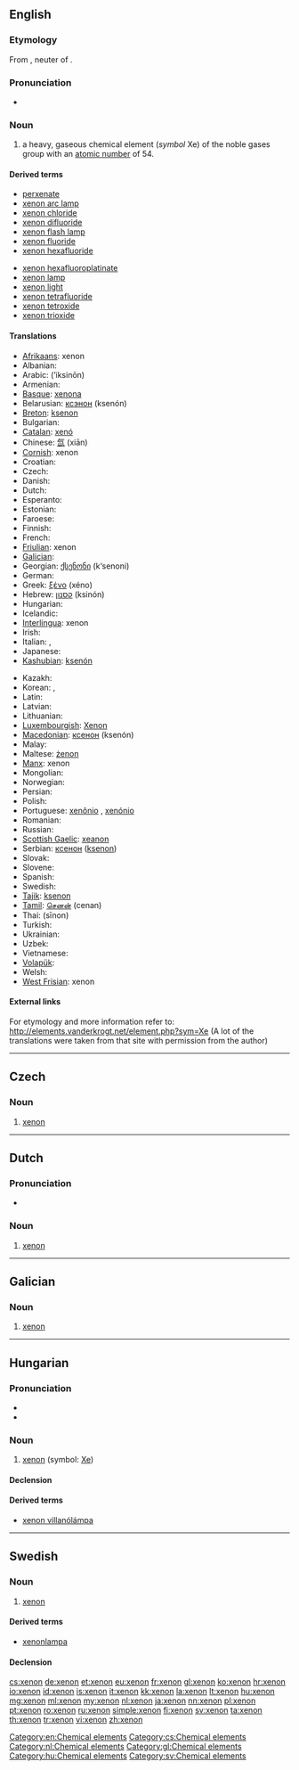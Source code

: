 {{also|Xenon|xénon|xenón}}
==English==

{{elements|Xe|iodine|I|caesium|Cs}}

===Etymology===
From {{etyl|grc}} {{term|ξένον|lang=grc}}, neuter of {{term|ξένος|tr=xenos||foreign, strange|lang=grc|sc=polytonic}}.

===Pronunciation===
* {{audio|en-us-xenon.ogg|Audio (US)}}

===Noun===
{{en-noun|-|s}}
{{wikipedia}}

# a heavy, gaseous chemical element (''symbol'' Xe) of the noble gases group with an [[atomic number]] of 54.<!--Encyclopedic info: It naturally occurs in vapors from hot springs and, in trace amounts, in the air-->

====Derived terms====
{{der-top}}
* [[perxenate]]
* [[xenon arc lamp]]
* [[xenon chloride]]
* [[xenon difluoride]]
* [[xenon flash lamp]]
* [[xenon fluoride]]
* [[xenon hexafluoride]]
{{der-mid}}
* [[xenon hexafluoroplatinate]]
* [[xenon lamp]]
* [[xenon light]]
* [[xenon tetrafluoride]]
* [[xenon tetroxide]]
* [[xenon trioxide]]
{{der-bottom}}

====Translations====
{{trans-top|chemical element}}
* [[Afrikaans]]: xenon
* Albanian: {{t-|sq|ksenon|xs=Albanian}}
* Arabic: {{Arab|[[اكسينون|إكسينون]]}} (’iksinōn) {{m}}
* Armenian: {{t-|hy|քսենոն|tr=k’senon}}
* [[Basque]]: [[xenona]]
* Belarusian: [[ксэнон]] (ksenón) {{m}}
* [[Breton]]: [[ksenon]]
* Bulgarian: {{t-|bg|ксенон|m|tr=ksenón}}
* [[Catalan]]: [[xenó]]
* Chinese: [[氙]] (xiān)
* [[Cornish]]: xenon
* Croatian: {{t+|hr|ksenon}}
* Czech: {{t+|cs|xenon|m}}
* Danish: {{t-|da|xenon}}
* Dutch: {{t+|nl|xenon|n}}
* Esperanto: {{t-|eo|ksenono|xs=Esperanto}}
* Estonian: {{t-|et|ksenoon}}
* Faroese: {{t-|fo|xenon|xs=Faroese}}
* Finnish: {{t+|fi|ksenon}}
* French: {{t+|fr|xénon|m}}
* [[Friulian]]: xenon
* [[Galician]]: {{t+|gl|xenon|m|xs=Galician}}
* Georgian: [[ქსენონი]] (k‘senoni)
* German: {{t+|de|Xenon|n}}
* Greek: [[ξένο]] (xéno) {{n}}
* Hebrew: [[קסנון]] (ksinón)
* Hungarian: {{t+|hu|xenon}}
* Icelandic: {{t+|is|xenon}}
* [[Interlingua]]: xenon
* Irish: {{t|ga|xeanón|m}}
* Italian: {{t+|it|xenon|m}}, {{t+|it|xeno|m}}
* Japanese: {{t+|ja|キセノン|tr=kisenon}}
* [[Kashubian]]: [[ksenón]]
{{trans-mid}}
* Kazakh: {{t-|kk|ксенон|tr=ksenon|sc=Cyrl|xs=Kazakh}}
* Korean: {{t|ko|크세논|tr=keusenon}}, {{t|ko|제논|tr=jenon}}
* Latin: {{t+|la|xenon}}
* Latvian: {{t|lv|ksenons}}
* Lithuanian: {{t+|lt|ksenonas|xs=Lithuanian}}
* [[Luxembourgish]]: [[Xenon]]
* [[Macedonian]]: [[ксенон]] (ksenón) {{m}}
* Malay: {{t-|ms|xenon|xs=Malay}}
* Maltese: [[żenon]]
* [[Manx]]: xenon
* Mongolian: {{t-|mn|ксенон|tr=ksenon|sc=Cyrl|xs=Mongolian}}
* Norwegian: {{t-|no|xenon}}
* Persian: {{t|fa|زنون|sc=fa-Arab}}
* Polish: {{t+|pl|ksenon|m}}
* Portuguese: [[xenônio]] {{m}} {{qualifier|Brazil}}, [[xenónio]] {{m}} {{qualifier|Portugal}}
* Romanian: {{t+|ro|xenon|n}}
* Russian: {{t+|ru|ксенон|m|tr=ksenón}}
* [[Scottish Gaelic]]: [[xeanon]]
* Serbian: [[ксенон]] ([[ksenon]]) {{m}}
* Slovak: {{t-|sk|xenón}}
* Slovene: {{t+|sl|ksenon}}
* Spanish: {{t+|es|xenón|m}}
* Swedish: {{t+|sv|xenon|n}}
* [[Tajik]]: [[ksenon]]
* [[Tamil]]: [[செனன்]] (cenan)
* Thai: {{Thai|[[ซีนอน]]}} (sīnon)
* Turkish: {{t+|tr|ksenon}}
* Ukrainian: {{t-|uk|ксенон|m|tr=ksenón|xs=Ukrainian}}
* Uzbek: {{t-|uz|ксенон|tr=ksenon|sc=Cyrl|xs=Uzbek}}
* Vietnamese: {{t+|vi|xenon|xs=Vietnamese}}
* [[Volapük]]: {{t|vo|xenonin}}
* Welsh: {{t-|cy|xenon|xs=Welsh}}
* [[West Frisian]]: xenon
{{trans-bottom}}

====External links====
For etymology and more information refer to:
http://elements.vanderkrogt.net/element.php?sym=Xe
(A lot of the translations were taken from that site with permission from the author)

[[Category:en:Chemical elements]]

----

==Czech==

===Noun===
{{cs-noun|g=m}}

# [[#English|xenon]]

[[Category:cs:Chemical elements]]
----

==Dutch==
{{wikipedia|lang=nl}}

===Pronunciation===
* {{audio|Nl-xenon.ogg|Audio}}

===Noun===
{{infl|nl|noun|g=n}}

# [[#English|xenon]]

[[Category:nl:Chemical elements]]
----

==Galician==
{{wikipedia|lang=gl}}

===Noun===
{{gl-noun|m|-}}

# [[#English|xenon]]

[[Category:gl:Chemical elements]]

----

==Hungarian==
{{wikipedia|lang=hu}}

===Pronunciation===
* {{IPA|/ˈksɛnon/|lang=hu}}
* {{hyphenation|xe|non}}

===Noun===
{{hu-noun|ok}}

# [[xenon#English|xenon]] (symbol: [[Xe]])

====Declension====
{{hu-decl-ok|xeno|n}}{{hu-pos-otok|xenon|j|jai}}

====Derived terms====
* [[xenon villanólámpa]]

[[Category:hu:Chemical elements]]
----

==Swedish==
{{wikipedia|lang=sv}}

===Noun===
{{sv-noun|g=n}}

# [[#English|xenon]]

====Derived terms====
* [[xenonlampa]]

====Declension====
{{sv-noun-unc-irreg-n|2=xenonet}}

[[Category:sv:Chemical elements]]

[[cs:xenon]]
[[de:xenon]]
[[et:xenon]]
[[eu:xenon]]
[[fr:xenon]]
[[gl:xenon]]
[[ko:xenon]]
[[hr:xenon]]
[[io:xenon]]
[[id:xenon]]
[[is:xenon]]
[[it:xenon]]
[[kk:xenon]]
[[la:xenon]]
[[lt:xenon]]
[[hu:xenon]]
[[mg:xenon]]
[[ml:xenon]]
[[my:xenon]]
[[nl:xenon]]
[[ja:xenon]]
[[nn:xenon]]
[[pl:xenon]]
[[pt:xenon]]
[[ro:xenon]]
[[ru:xenon]]
[[simple:xenon]]
[[fi:xenon]]
[[sv:xenon]]
[[ta:xenon]]
[[th:xenon]]
[[tr:xenon]]
[[vi:xenon]]
[[zh:xenon]]